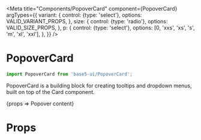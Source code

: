 

<Meta
	title="Components/PopoverCard"
	component={PopoverCard}
	argTypes={{
		variant: {
			control: {type: 'select'},
			options: VALID_VARIANT_PROPS,
		},
		size: {
			control: {type: 'radio'},
			options: VALID_SIZE_PROPS,
		},
		p: {
			control: {type: 'select'},
			options: [0, 'xxs', 'xs', 's', 'm', 'xl', 'xxl'],
		},
	}}
/>

# PopoverCard

```jsx
import PopoverCard from 'base5-ui/PopoverCard';
```

PopoverCard is a building block for creating tooltips and dropdown menus, built on top of the Card component.

<Canvas>
	<Story
		name="PopoverCard"
		args={{isOpen: true, renderInPlace: true, p: 's', variant: 'inverted'}}
	>
		{props => <PopoverCard {...props}>Popover content</PopoverCard>}
	</Story>
</Canvas>

# Props

<ArgsTable story="PopoverCard" />
